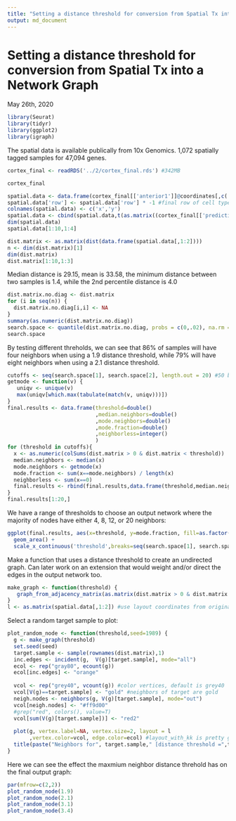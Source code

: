 ---
title: "Setting a distance threshold for conversion from Spatial Tx into a Network Graph"
output: md_document
---
# Setting a distance threshold for conversion from Spatial Tx into a Network Graph
May 26th, 2020

```{r, include=FALSE}
library(Seurat)
library(tidyr)
library(ggplot2)
library(igraph)
```


The spatial data is available publically from 10x Genomics. 1,072 spatially tagged samples for 47,094 genes.
```{r, include=FALSE}
cortex_final <- readRDS('../2/cortex_final.rds') #342MB
```
```{r}
cortex_final
```


```{r}
spatial.data <- data.frame(cortex_final[['anterior1']]@coordinates[,c('col','row')])
spatial.data['row'] <- spatial.data['row'] * -1 #final row of cell type predictions is a "max" that can be removed
colnames(spatial.data) <- c('x','y')
spatial.data <- cbind(spatial.data,t(as.matrix((cortex_final[['predictions']]@data))))
dim(spatial.data)
spatial.data[1:10,1:4]
```

```{r}
dist.matrix <- as.matrix(dist(data.frame(spatial.data[,1:2])))
n <- dim(dist.matrix)[1]
dim(dist.matrix)
dist.matrix[1:10,1:3]
```

Median distance is 29.15, mean is 33.58, the minimum distance between two samples is 1.4, while the 2nd percentile distance is 4.0
```{r}
dist.matrix.no.diag <- dist.matrix
for (i in seq(n)) {
  dist.matrix.no.diag[i,i] <- NA
}
summary(as.numeric(dist.matrix.no.diag))
search.space <- quantile(dist.matrix.no.diag, probs = c(0,.02), na.rm = TRUE)
search.space
```

By testing different threholds, we can see that 86% of samples will have four neighbors when using a 1.9 distance threshold, while 79% will have eight neighbors when using a 2.1 distance threshold.
```{r}
cutoffs <- seq(search.space[1], search.space[2], length.out = 20) #50 bins between the minimum and the 2nd percentile distances
getmode <- function(v) {
   uniqv <- unique(v)
   max(uniqv[which.max(tabulate(match(v, uniqv)))])
}
final.results <- data.frame(threshold=double()
                            ,median.neighbors=double()
                            ,mode.neighbors=double()
                            ,mode.fraction=double()
                            ,neighborless=integer()
                            )
for (threshold in cutoffs){
  x <- as.numeric(colSums(dist.matrix > 0 & dist.matrix < threshold))
  median.neighbors <- median(x)
  mode.neighbors <- getmode(x)
  mode.fraction <- sum(x==mode.neighbors) / length(x)
  neighborless <- sum(x==0)
  final.results <- rbind(final.results,data.frame(threshold,median.neighbors,mode.neighbors,mode.fraction,neighborless))
}
final.results[1:20,]
```

We have a range of thresholds to choose an output network where the majority of nodes have either 4, 8, 12, or 20 neighbors:
```{r}
ggplot(final.results, aes(x=threshold, y=mode.fraction, fill=as.factor(mode.neighbors))) + 
  geom_area() + 
  scale_x_continuous('threshold',breaks=seq(search.space[1], search.space[2], length.out = 5))
```

Make a function that uses a distance threshold to create an undirected graph. Can later work on an extension that would weight and/or direct the edges in the output network too.
```{r}
make_graph <- function(threshold) {
   graph_from_adjacency_matrix(as.matrix(dist.matrix > 0 & dist.matrix < threshold), mode="undirected")
}
l <- as.matrix(spatial.data[,1:2]) #use layout coordinates from original data
```

Select a random target sample to plot:
```{r}
plot_random_node <- function(threshold,seed=1989) {
  g <- make_graph(threshold)
  set.seed(seed)
  target.sample <- sample(rownames(dist.matrix),1)
  inc.edges <- incident(g,  V(g)[target.sample], mode="all")
  ecol <- rep("gray80", ecount(g))
  ecol[inc.edges] <- "orange"
  
  vcol <- rep("grey40", vcount(g)) #color vertices, default is grey40
  vcol[V(g)==target.sample] <- "gold" #neighbors of target are gold
  neigh.nodes <- neighbors(g, V(g)[target.sample], mode="out")
  vcol[neigh.nodes] <- "#ff9d00"
  #grep("red", colors(), value=T)
  vcol[sum(V(g)[target.sample])] <- "red2"
  
  plot(g, vertex.label=NA, vertex.size=2, layout = l
       ,vertex.color=vcol, edge.color=ecol) #layout_with_kk is pretty good too
  title(paste("Neighbors for", target.sample," [distance threshold =",threshold,"]"),cex.main=1,col.main="green")
}
```

Here we can see the effect the maxmium neighbor distance threhold has on the final output graph:
```{r, fig.width = 12, fig.height = 12}
par(mfrow=c(2,2))
plot_random_node(1.9)
plot_random_node(2.1)
plot_random_node(3.1)
plot_random_node(3.4)
```

